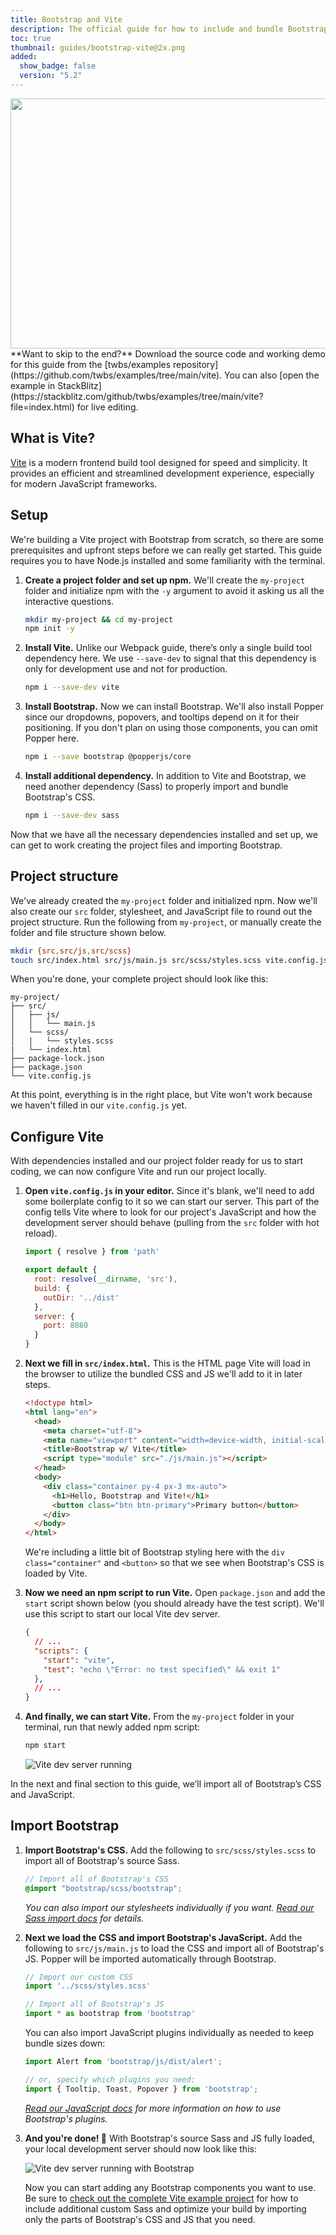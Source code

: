 ```yaml
---
title: Bootstrap and Vite
description: The official guide for how to include and bundle Bootstrap's CSS and JavaScript in your project using Vite.
toc: true
thumbnail: guides/bootstrap-vite@2x.png
added:
  show_badge: false
  version: "5.2"
---
```


<img class="d-block mx-auto mb-4 img-fluid rounded-3" srcset="/docs/[[config:docs_version]]/assets/img/guides/bootstrap-vite.png, /docs/[[config:docs_version]]/assets/img/guides/bootstrap-vite@2x.png 2x" src="/docs/[[config:docs_version]]/assets/img/guides/bootstrap-vite.png" width="800" height="400" alt="" />

<Callout>
**Want to skip to the end?** Download the source code and working demo for this guide from the [twbs/examples repository](https://github.com/twbs/examples/tree/main/vite). You can also [open the example in StackBlitz](https://stackblitz.com/github/twbs/examples/tree/main/vite?file=index.html) for live editing.
</Callout>

## What is Vite?

[Vite](https://vite.dev/) is a modern frontend build tool designed for speed and simplicity. It provides an efficient and streamlined development experience, especially for modern JavaScript frameworks.

## Setup

We're building a Vite project with Bootstrap from scratch, so there are some prerequisites and upfront steps before we can really get started. This guide requires you to have Node.js installed and some familiarity with the terminal.

1. **Create a project folder and set up npm.** We'll create the `my-project` folder and initialize npm with the `-y` argument to avoid it asking us all the interactive questions.

   ```sh
   mkdir my-project && cd my-project
   npm init -y
   ```

2. **Install Vite.** Unlike our Webpack guide, there’s only a single build tool dependency here. We use `--save-dev` to signal that this dependency is only for development use and not for production.

   ```sh
   npm i --save-dev vite
   ```

3. **Install Bootstrap.** Now we can install Bootstrap. We'll also install Popper since our dropdowns, popovers, and tooltips depend on it for their positioning. If you don't plan on using those components, you can omit Popper here.

   ```sh
   npm i --save bootstrap @popperjs/core
   ```

4. **Install additional dependency.** In addition to Vite and Bootstrap, we need another dependency (Sass) to properly import and bundle Bootstrap's CSS.

   ```sh
   npm i --save-dev sass
   ```

Now that we have all the necessary dependencies installed and set up, we can get to work creating the project files and importing Bootstrap.

## Project structure

We've already created the `my-project` folder and initialized npm. Now we'll also create our `src` folder, stylesheet, and JavaScript file to round out the project structure. Run the following from `my-project`, or manually create the folder and file structure shown below.

```sh
mkdir {src,src/js,src/scss}
touch src/index.html src/js/main.js src/scss/styles.scss vite.config.js
```

When you're done, your complete project should look like this:

```text
my-project/
├── src/
│   ├── js/
│   │   └── main.js
│   └── scss/
│   |   └── styles.scss
|   └── index.html
├── package-lock.json
├── package.json
└── vite.config.js
```

At this point, everything is in the right place, but Vite won't work because we haven't filled in our `vite.config.js` yet.

## Configure Vite

With dependencies installed and our project folder ready for us to start coding, we can now configure Vite and run our project locally.

1. **Open `vite.config.js` in your editor.** Since it's blank, we'll need to add some boilerplate config to it so we can start our server. This part of the config tells Vite where to look for our project's JavaScript and how the development server should behave (pulling from the `src` folder with hot reload).

   ```js
   import { resolve } from 'path'

   export default {
     root: resolve(__dirname, 'src'),
     build: {
       outDir: '../dist'
     },
     server: {
       port: 8080
     }
   }
   ```

2. **Next we fill in `src/index.html`.** This is the HTML page Vite will load in the browser to utilize the bundled CSS and JS we'll add to it in later steps.

   ```html
   <!doctype html>
   <html lang="en">
     <head>
       <meta charset="utf-8">
       <meta name="viewport" content="width=device-width, initial-scale=1">
       <title>Bootstrap w/ Vite</title>
       <script type="module" src="./js/main.js"></script>
     </head>
     <body>
       <div class="container py-4 px-3 mx-auto">
         <h1>Hello, Bootstrap and Vite!</h1>
         <button class="btn btn-primary">Primary button</button>
       </div>
     </body>
   </html>
   ```

   We're including a little bit of Bootstrap styling here with the `div class="container"` and `<button>` so that we see when Bootstrap's CSS is loaded by Vite.

3. **Now we need an npm script to run Vite.** Open `package.json` and add the `start` script shown below (you should already have the test script). We'll use this script to start our local Vite dev server.

   ```json
   {
     // ...
     "scripts": {
       "start": "vite",
       "test": "echo \"Error: no test specified\" && exit 1"
     },
     // ...
   }
   ```

4. **And finally, we can start Vite.** From the `my-project` folder in your terminal, run that newly added npm script:

   ```sh
   npm start
   ```

   <img class="img-fluid" src="/docs/[[config:docs_version]]/assets/img/guides/vite-dev-server.png" alt="Vite dev server running" />

In the next and final section to this guide, we’ll import all of Bootstrap’s CSS and JavaScript.

## Import Bootstrap

1. **Import Bootstrap's CSS.** Add the following to `src/scss/styles.scss` to import all of Bootstrap's source Sass.

   ```scss
   // Import all of Bootstrap's CSS
   @import "bootstrap/scss/bootstrap";
   ```

   *You can also import our stylesheets individually if you want. [Read our Sass import docs]([[docsref:/customize/sass#importing]]) for details.*

3. **Next we load the CSS and import Bootstrap's JavaScript.** Add the following to `src/js/main.js` to load the CSS and import all of Bootstrap's JS. Popper will be imported automatically through Bootstrap.

   ```js
   // Import our custom CSS
   import '../scss/styles.scss'

   // Import all of Bootstrap's JS
   import * as bootstrap from 'bootstrap'
   ```

   You can also import JavaScript plugins individually as needed to keep bundle sizes down:

   ```js
   import Alert from 'bootstrap/js/dist/alert';

   // or, specify which plugins you need:
   import { Tooltip, Toast, Popover } from 'bootstrap';
   ```

   *[Read our JavaScript docs]([[docsref:/getting-started/javascript/]]) for more information on how to use Bootstrap's plugins.*

4. **And you're done! 🎉** With Bootstrap's source Sass and JS fully loaded, your local development server should now look like this:

   <img class="img-fluid" src="/docs/[[config:docs_version]]/assets/img/guides/vite-dev-server-bootstrap.png" alt="Vite dev server running with Bootstrap" />

   Now you can start adding any Bootstrap components you want to use. Be sure to [check out the complete Vite example project](https://github.com/twbs/examples/tree/main/vite) for how to include additional custom Sass and optimize your build by importing only the parts of Bootstrap's CSS and JS that you need.

<GuideFooter />
